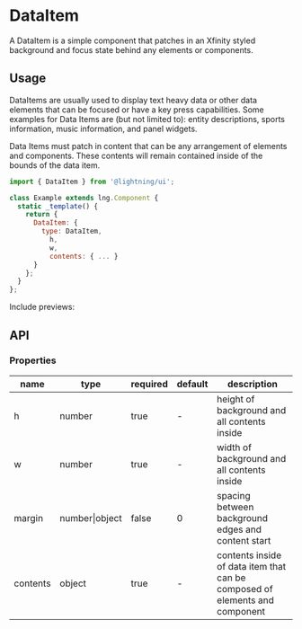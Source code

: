 
# DataItem

A DataItem is a simple component that patches in an Xfinity styled background and focus state behind any elements or components.

## Usage

DataItems are usually used to display text heavy data or other data elements that can be focused or have a key press capabilities. Some examples for Data Items are (but not limited to): entity descriptions, sports information, music information, and panel widgets.

Data Items must patch in content that can be any arrangement of elements and components. These contents will remain contained inside of the bounds of the data item.

```js
import { DataItem } from '@lightning/ui';

class Example extends lng.Component {
  static _template() {
    return {
      DataItem: {
        type: DataItem,
          h,
          w,
          contents: { ... }
      }
    };
  }
};
```

Include previews:

<Canvas>
  <Story id="dataitem--basic" />
</Canvas>

## API

### Properties

name|type|required|default|description
--|--|--|--|--
h|number|true|-|height of background and all contents inside
w|number|true|-|width of background and all contents inside
margin|number\|object|false|0|spacing between background edges and content start
contents|object|true|-|contents inside of data item that can be composed of elements and component
